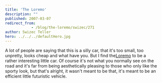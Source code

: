 ```yaml
---
title: 'The Loremo'
description: ""
published: 2007-03-07
redirect_from: 
            - /blog/the-loremo/swizec/271
author: Swizec Teller
hero: ../../../defaultHero.jpg
---
```

A lot of people are saying that this is a silly car, that it's too small, too unpretty, looks cheap and what have you. But I find the[Loremo](http://loremo.com/) to be a rather interesting little car. Of course it's not what you normally see on the road and it's far from being aesthetically pleasing to those who only like the sporty look, but that's alright, it wasn't meant to be that, it's meant to be an efficient little futuristic vehicle.